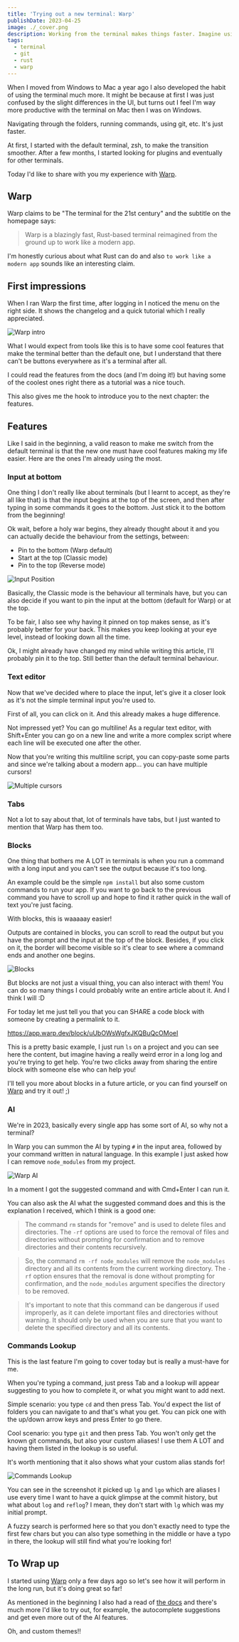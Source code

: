 ```yaml
---
title: 'Trying out a new terminal: Warp'
publishDate: 2023-04-25
image: ./_cover.png
description: Working from the terminal makes things faster. Imagine using a terminal that acts like a modern app!
tags:
  - terminal
  - git
  - rust
  - warp
---
```



When I moved from Windows to Mac a year ago I also developed the habit of using the terminal much more. It might be because at first I was just confused by the slight differences in the UI, but turns out I feel I'm way more productive with the terminal on Mac then I was on Windows.

Navigating through the folders, running commands, using git, etc. It's just faster.

At first, I started with the default terminal, zsh, to make the transition smoother. After a few months, I started looking for plugins and eventually for other terminals.

Today I'd like to share with you my experience with [Warp](https://warp.dev/).

## Warp

Warp claims to be "The terminal for the 21st century" and the subtitle on the homepage says:

> Warp is a blazingly fast, Rust-based terminal reimagined from the ground up to work like a modern app.

I'm honestly curious about what Rust can do and also `to work like a modern app` sounds like an interesting claim.

## First impressions

When I ran Warp the first time, after logging in I noticed the menu on the right side. It shows the changelog and a quick tutorial which I really appreciated.


<Image src={intro} alt="Warp intro" />

What I would expect from tools like this is to have some cool features that make the terminal better than the default one, but I understand that there can't be buttons everywhere as it's a terminal after all.

I could read the features from the docs (and I'm doing it!) but having some of the coolest ones right there as a tutorial was a nice touch.

This also gives me the hook to introduce you to the next chapter: the features.

## Features

Like I said in the beginning, a valid reason to make me switch from the default terminal is that the new one must have cool features making my life easier. Here are the ones I'm already using the most.

### Input at bottom

One thing I don't really like about terminals (but I learnt to accept, as they're all like that) is that the input begins at the top of the screen, and then after typing in some commands it goes to the bottom. Just stick it to the bottom from the beginning!

Ok wait, before a holy war begins, they already thought about it and you can actually decide the behaviour from the settings, between:

- Pin to the bottom (Warp default)
- Start at the top (Classic mode)
- Pin to the top (Reverse mode)


<Image src={input_position} alt="Input Position" />

Basically, the Classic mode is the behaviour all terminals have, but you can also decide if you want to pin the input at the bottom (default for Warp) or at the top.

To be fair, I also see why having it pinned on top makes sense, as it's probably better for your back. This makes you keep looking at your eye level, instead of looking down all the time.

Ok, I might already have changed my mind while writing this article, I'll probably pin it to the top. Still better than the default terminal behaviour.

### Text editor

Now that we've decided where to place the input, let's give it a closer look as it's not the simple terminal input you're used to.

First of all, you can click on it. And this already makes a huge difference.

Not impressed yet? You can go multiline! As a regular text editor, with Shift+Enter you can go on a new line and write a more complex script where each line will be executed one after the other.

Now that you're writing this multiline script, you can copy-paste some parts and since we're talking about a modern app... you can have multiple cursors!


<Image src={multicursor} alt="Multiple cursors" />

### Tabs

Not a lot to say about that, lot of terminals have tabs, but I just wanted to mention that Warp has them too.

### Blocks

One thing that bothers me A LOT in terminals is when you run a command with a long input and you can't see the output because it's too long.

An example could be the simple `npm install` but also some custom commands to run your app. If you want to go back to the previous command you have to scroll up and hope to find it rather quick in the wall of text you're just facing.

With blocks, this is waaaaay easier!

Outputs are contained in blocks, you can scroll to read the output but you have the prompt and the input at the top of the block. Besides, if you click on it, the border will become visible so it's clear to see where a command ends and another one begins.


<Image src={blocks} alt="Blocks" />

But blocks are not just a visual thing, you can also interact with them! You can do so many things I could probably write an entire article about it. And I think I will :D

For today let me just tell you that you can SHARE a code block with someone by creating a permalink to it.

https://app.warp.dev/block/uUbOWsWgfxJKQBuQcOMoeI

This is a pretty basic example, I just run `ls` on a project and you can see here the content, but imagine having a really weird error in a long log and you're trying to get help. You're two clicks away from sharing the entire block with someone else who can help you!

I'll tell you more about blocks in a future article, or you can find yourself on [Warp](https://warp.dev/) and try it out! ;)

### AI

We're in 2023, basically every single app has some sort of AI, so why not a terminal?

In Warp you can summon the AI by typing `#` in the input area, followed by your command written in natural language. In this example I just asked how I can remove `node_modules` from my project.


<Image src={ai} alt="Warp AI" />

In a moment I got the suggested command and with Cmd+Enter I can run it.

You can also ask the AI what the suggested command does and this is the explanation I received, which I think is a good one:

> The command `rm` stands for "remove" and is used to delete files and directories. The `-rf` options are used to force the removal of files and directories without prompting for confirmation and to remove directories and their contents recursively.

> So, the command `rm -rf node_modules` will remove the `node_modules` directory and all its contents from the current working directory. The `-rf` option ensures that the removal is done without prompting for confirmation, and the `node_modules` argument specifies the directory to be removed.

> It's important to note that this command can be dangerous if used improperly, as it can delete important files and directories without warning. It should only be used when you are sure that you want to delete the specified directory and all its contents.

### Commands Lookup

This is the last feature I'm going to cover today but is really a must-have for me.

When you're typing a command, just press Tab and a lookup will appear suggesting to you how to complete it, or what you might want to add next.

Simple scenario: you type `cd` and then press Tab. You'd expect the list of folders you can navigate to and that's what you get. You can pick one with the up/down arrow keys and press Enter to go there.

Cool scenario: you type `git` and then press Tab. You won't only get the known git commands, but also your custom aliases! I use them A LOT and having them listed in the lookup is so useful.

It's worth mentioning that it also shows what your custom alias stands for!


<Image src={lookup} alt="Commands Lookup" />

You can see in the screenshot it picked up `lg` and `lgo` which are aliases I use every time I want to have a quick glimpse at the commit history, but what about `log` and `reflog`? I mean, they don't start with `lg` which was my initial prompt.

A fuzzy search is performed here so that you don't exactly need to type the first few chars but you can also type something in the middle or have a typo in there, the lookup will still find what you're looking for!

## To Wrap up

I started using [Warp](https://warp.dev/) only a few days ago so let's see how it will perform in the long run, but it's doing great so far!

As mentioned in the beginning I also had a read of [the docs](https://docs.warp.dev/getting-started/readme) and there's much more I'd like to try out, for example, the autocomplete suggestions and get even more out of the AI features.

Oh, and custom themes!!
